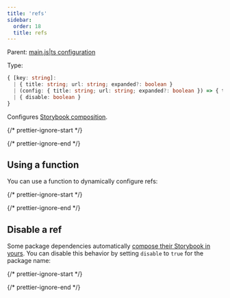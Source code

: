 ```yaml
---
title: 'refs'
sidebar:
  order: 18
  title: refs
---
```


Parent: [main.js|ts configuration](./main-config.mdx)

Type:

```ts
{ [key: string]:
  | { title: string; url: string; expanded?: boolean }
  | (config: { title: string; url: string; expanded?: boolean }) => { title: string; url: string; expanded?: boolean }
  | { disable: boolean }
}
```

Configures [Storybook composition](../sharing/storybook-composition.mdx).

{/* prettier-ignore-start */}

<CodeSnippets path="main-config-refs.md" />

{/* prettier-ignore-end */}

## Using a function

You can use a function to dynamically configure refs:

{/* prettier-ignore-start */}

<CodeSnippets path="main-config-refs-with-function.md" />

{/* prettier-ignore-end */}

## Disable a ref

Some package dependencies automatically [compose their Storybook in yours](../sharing/package-composition.mdx). You can disable this behavior by setting `disable` to `true` for the package name:

{/* prettier-ignore-start */}

<CodeSnippets path="main-config-refs-disable.md" />

{/* prettier-ignore-end */}
